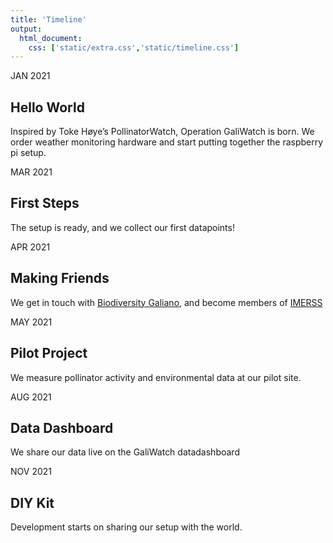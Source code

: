 ```yaml
---
title: 'Timeline'
output:
  html_document:
    css: ['static/extra.css','static/timeline.css']
---
```


<link rel="stylesheet" href="//use.fontawesome.com/releases/v5.0.13/css/all.css">

<div class="timeline">
<div class="timecontainer left">
  <div class="date">JAN 2021</div>
  <i class="icon fa fa-lightbulb"></i>
  <div class="content">
  <h2>Hello World</h2>
  <p>Inspired by Toke Høye’s PollinatorWatch, Operation GaliWatch is born. We order weather monitoring hardware and start putting together the raspberry pi setup.</p>
  </div>
</div>
<div class="timecontainer right">
  <div class="date">MAR 2021</div>
  <i class="icon fa fa-walking"></i>
  <div class="content">
  <h2>First Steps</h2>
  <p>The setup is ready, and we collect our first datapoints!</p>
  </div>
</div>
<div class="timecontainer left">
  <div class="date">APR 2021</div>
  <i class="icon fa fa-users"></i>
  <div class="content">
  <h2>Making Friends</h2>
  <p>We get in touch with [Biodiversity Galiano](https://biogaliano.org/), and become members of [IMERSS](https://imerss.org/)</p>
  </div>
</div>
<div class="timecontainer right">
  <div class="date">MAY 2021</div>
  <i class="icon fab fa-pagelines"></i>
  <div class="content">
  <h2>Pilot Project</h2>
  <p>We measure pollinator activity and environmental data at our pilot site. </p>
  </div>
</div>
<div class="timecontainer left">
  <div class="date">AUG 2021</div>
  <i class="icon far fa-chart-bar"></i>
  <div class="content">
  <h2>Data Dashboard</h2>
  <p>We share our data live on the GaliWatch datadashboard</p>
  </div>
</div>
<div class="timecontainer right">
  <div class="date">NOV 2021</div>
  <i class="icon fa fa-wrench"></i>
  <div class="content">
  <h2>DIY Kit</h2>
  <p>Development starts on sharing our setup with the world.</p>
  </div>
</div>
</div> 